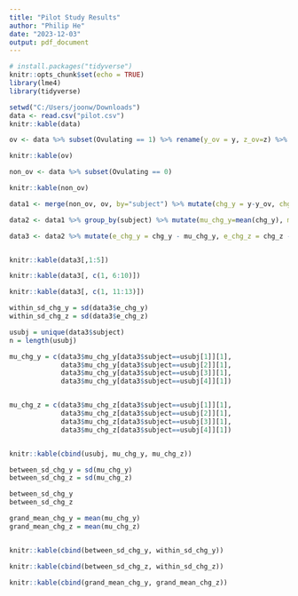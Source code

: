 ---
title: "Pilot Study Results"
author: "Philip He"
date: "2023-12-03"
output: pdf_document
---

```{r setup, include=FALSE}
# install.packages("tidyverse")
knitr::opts_chunk$set(echo = TRUE)
library(lme4)
library(tidyverse)

```

```{r}
setwd("C:/Users/joonw/Downloads")
data <- read.csv("pilot.csv")
knitr::kable(data)

```

```{r}
ov <- data %>% subset(Ovulating == 1) %>% rename(y_ov = y, z_ov=z) %>% select(subject, y_ov, z_ov)

knitr::kable(ov)

non_ov <- data %>% subset(Ovulating == 0)

knitr::kable(non_ov)

data1 <- merge(non_ov, ov, by="subject") %>% mutate(chg_y = y-y_ov, chg_z = z - z_ov) 

data2 <- data1 %>% group_by(subject) %>% mutate(mu_chg_y=mean(chg_y), mu_chg_z = mean(chg_z)) 

data3 <- data2 %>% mutate(e_chg_y = chg_y - mu_chg_y, e_chg_z = chg_z - mu_chg_z)


knitr::kable(data3[,1:5])

knitr::kable(data3[, c(1, 6:10)])

knitr::kable(data3[, c(1, 11:13)])

within_sd_chg_y = sd(data3$e_chg_y) 
within_sd_chg_z = sd(data3$e_chg_z)

usubj = unique(data3$subject)
n = length(usubj)

mu_chg_y = c(data3$mu_chg_y[data3$subject==usubj[1]][1], 
             data3$mu_chg_y[data3$subject==usubj[2]][1],
             data3$mu_chg_y[data3$subject==usubj[3]][1],
             data3$mu_chg_y[data3$subject==usubj[4]][1])


mu_chg_z = c(data3$mu_chg_z[data3$subject==usubj[1]][1], 
             data3$mu_chg_z[data3$subject==usubj[2]][1],
             data3$mu_chg_z[data3$subject==usubj[3]][1],
             data3$mu_chg_z[data3$subject==usubj[4]][1])


knitr::kable(cbind(usubj, mu_chg_y, mu_chg_z))

between_sd_chg_y = sd(mu_chg_y) 
between_sd_chg_z = sd(mu_chg_z)

between_sd_chg_y
between_sd_chg_z

grand_mean_chg_y = mean(mu_chg_y)
grand_mean_chg_z = mean(mu_chg_z)


knitr::kable(cbind(between_sd_chg_y, within_sd_chg_y))

knitr::kable(cbind(between_sd_chg_z, within_sd_chg_z))

knitr::kable(cbind(grand_mean_chg_y, grand_mean_chg_z))

```


